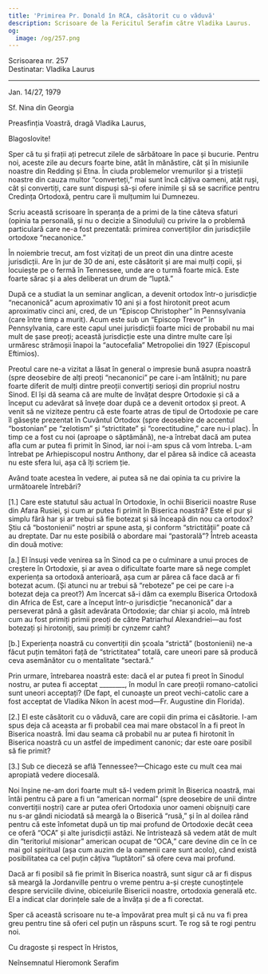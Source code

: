 ```yaml
---
title: 'Primirea Pr. Donald în RCA, căsătorit cu o văduvă'
description: Scrisoare de la Fericitul Serafim către Vladika Laurus.
og:
  image: /og/257.png
---
```


<div style={{textAlign:'right', fontFamily:'monospace'}}>Scrisoarea nr. 257</div>
<div style={{textAlign:'left', fontFamily:'monospace'}}>Destinatar: Vladika Laurus</div>

---

Jan. 14/27, 1979

Sf. Nina din Georgia

Preasfinția Voastră, dragă Vladika Laurus,

Blagoslovite!

Sper că tu și frații ați petrecut zilele de sărbătoare în pace și bucurie. Pentru noi, aceste zile au decurs foarte bine, atât în mănăstire, cât și în misiunile noastre din Redding și Etna. În ciuda problemelor vremurilor și a tristeții noastre din cauza multor “converteți,” mai sunt încă câțiva oameni, atât ruși, cât și convertiți, care sunt dispuși să-și ofere inimile și să se sacrifice pentru Credința Ortodoxă, pentru care îi mulțumim lui Dumnezeu.

Scriu această scrisoare în speranța de a primi de la tine câteva sfaturi (opinia ta personală, și nu o decizie a Sinodului) cu privire la o problemă particulară care ne-a fost prezentată: primirea convertiților din jurisdicțiile ortodoxe “necanonice.”

În noiembrie trecut, am fost vizitați de un preot din una dintre aceste jurisdicții. Are în jur de 30 de ani, este căsătorit și are mai mulți copii, și locuiește pe o fermă în Tennessee, unde are o turmă foarte mică. Este foarte sărac și a ales deliberat un drum de “luptă.”

După ce a studiat la un seminar anglican, a devenit ortodox într-o jurisdicție “necanonică” acum aproximativ 10 ani și a fost hirotonit preot acum aproximativ cinci ani, cred, de un “Episcop Christopher” în Pennsylvania (care între timp a murit). Acum este sub un “Episcop Trevor” în Pennsylvania, care este capul unei jurisdicții foarte mici de probabil nu mai mult de șase preoți; această jurisdicție este una dintre multe care își urmăresc strămoșii înapoi la “autocefalia” Metropoliei din 1927 (Episcopul Eftimios).

Preotul care ne-a vizitat a lăsat în general o impresie bună asupra noastră (spre deosebire de alți preoți “necanonici” pe care i-am întâlnit); nu pare foarte diferit de mulți dintre preoții convertiți serioși din propriul nostru Sinod. El își dă seama că are multe de învățat despre Ortodoxie și că a început cu adevărat să învețe doar după ce a devenit ortodox și preot. A venit să ne viziteze pentru că este foarte atras de tipul de Ortodoxie pe care îl găsește prezentat în Cuvântul Ortodox (spre deosebire de accentul “bostonian” pe “zelotism” și “strictitate” și “corectitudine,” care nu-i plac). În timp ce a fost cu noi (aproape o săptămână), ne-a întrebat dacă am putea afla cum ar putea fi primit în Sinod, iar noi i-am spus că vom întreba. L-am întrebat pe Arhiepiscopul nostru Anthony, dar el părea să indice că aceasta nu este sfera lui, așa că îți scriem ție.

Având toate acestea în vedere, ai putea să ne dai opinia ta cu privire la următoarele întrebări?

[1.] Care este statutul său actual în Ortodoxie, în ochii Bisericii noastre Ruse din Afara Rusiei, și cum ar putea fi primit în Biserica noastră? Este el pur și simplu fără har și ar trebui să fie botezat și să înceapă din nou ca ortodox? Știu că “bostonienii” noștri ar spune asta, și conform “strictității” poate că au dreptate. Dar nu este posibilă o abordare mai “pastorală”? Întreb aceasta din două motive:

[a.] El însuși vede venirea sa în Sinod ca pe o culminare a unui proces de creștere în Ortodoxie, și ar avea o dificultate foarte mare să nege complet experiența sa ortodoxă anterioară, așa cum ar părea că face dacă ar fi botezat acum. (Și atunci nu ar trebui să “reboteze” pe cei pe care i-a botezat deja ca preot?) Am încercat să-i dăm ca exemplu Biserica Ortodoxă din Africa de Est, care a început într-o jurisdicție “necanonică” dar a perseverat până a găsit adevărata Ortodoxie; dar chiar și acolo, mă întreb cum au fost primiți primii preoți de către Patriarhul Alexandriei—au fost botezați și hirotoniți, sau primiți br cynzemr caht?

[b.] Experiența noastră cu convertiții din școala “strictă” (bostonienii) ne-a făcut puțin temători față de “strictitatea” totală, care uneori pare să producă ceva asemănător cu o mentalitate “sectară.”

Prin urmare, întrebarea noastră este: dacă el ar putea fi preot în Sinodul nostru, ar putea fi acceptat ________, în modul în care preoții romano-catolici sunt uneori acceptați? (De fapt, el cunoaște un preot vechi-catolic care a fost acceptat de Vladika Nikon în acest mod—Fr. Augustine din Florida).

[2.] El este căsătorit cu o văduvă, care are copii din prima ei căsătorie. I-am spus deja că aceasta ar fi probabil cea mai mare obstacol în a fi preot în Biserica noastră. Îmi dau seama că probabil nu ar putea fi hirotonit în Biserica noastră cu un astfel de impediment canonic; dar este oare posibil să fie primit?

[3.] Sub ce dieceză se află Tennessee?—Chicago este cu mult cea mai apropiată vedere diocesală.

Noi înșine ne-am dori foarte mult să-l vedem primit în Biserica noastră, mai întâi pentru că pare a fi un “american normal” (spre deosebire de unii dintre convertiții noștri) care ar putea oferi Ortodoxia unor oameni obișnuiți care nu s-ar gândi niciodată să meargă la o Biserică “rusă,” și în al doilea rând pentru că este înfometat după un tip mai profund de Ortodoxie decât ceea ce oferă “OCA” și alte jurisdicții astăzi. Ne întristează să vedem atât de mult din “teritoriul misionar” american ocupat de “OCA,” care devine din ce în ce mai gol spiritual (așa cum auzim de la oamenii care sunt acolo), când există posibilitatea ca cel puțin câțiva “luptători” să ofere ceva mai profund.

Dacă ar fi posibil să fie primit în Biserica noastră, sunt sigur că ar fi dispus să meargă la Jordanville pentru o vreme pentru a-și crește cunoștințele despre serviciile divine, obiceiurile Bisericii noastre, ortodoxia generală etc. El a indicat clar dorințele sale de a învăța și de a fi corectat.

Sper că această scrisoare nu te-a împovărat prea mult și că nu va fi prea greu pentru tine să oferi cel puțin un răspuns scurt. Te rog să te rogi pentru noi.

Cu dragoste și respect în Hristos,

Neînsemnatul Hieromonk Serafim